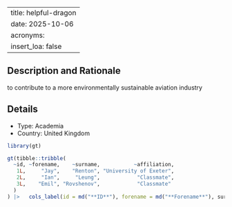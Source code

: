 
---
title: helpful-dragon
date: 2025-10-06
acronyms:
  insert_loa: false
---

## Description and Rationale

to contribute to a more environmentally sustainable aviation industry

## Details

* Type: Academia
* Country: United Kingdom

```r
library(gt)

gt(tibble::tribble(
  ~id, ~forename,    ~surname,           ~affiliation,
   1L,     "Jay",    "Renton", "University of Exeter",
   2L,     "Ian",     "Leung",            "Classmate",
   3L,    "Emil", "Rovshenov",            "Classmate"
  )
) |>   cols_label(id = md("**ID**"), forename = md("**Forename**"), surname ~ md("**Surname**"), affiliation ~ md("**Affiliation**"))
```
